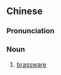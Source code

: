==Chinese==
{{zh-forms|s=黄铜器|type=21}}

===Pronunciation===
{{zh-pron
|m=huángtóngqì
|cat=n
}}

===Noun===
{{zh-noun}}

# [[brassware]]
